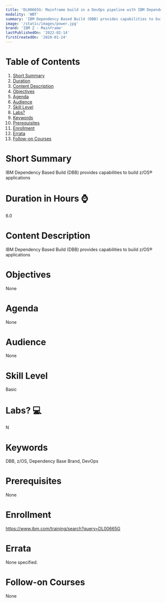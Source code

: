 ```yaml
---
title: 'DL00665G: Mainframe build in a DevOps pipeline with IBM Dependency Based Build'
modality: 'WBT'
summary: 'IBM Dependency Based Build (DBB) provides capabilities to build  z/OS® applications'
image: '/static/images/power.jpg'
brand: 'IBM Z - Mainframe'
lastPublishedOn: '2022-02-14'
firstCreatedOn: '2020-01-24'
---
```

# Table of Contents
1.  [Short Summary](#short-summary)
2.  [Duration](#duration-in-hours-)
3.  [Content Description](#content-description)
4.  [Objectives](#objectives)
5.  [Agenda](#agenda)
6.  [Audience](#audience)
7.  [Skill Level](#skill-level)
8.  [Labs?](#labs-)
9.  [Keywords](#keywords)
10. [Prerequisites](#prerequisites)
11. [Enrollment](#enrollment)
12. [Errata](#errata)
13. [Follow-on Courses](#follow-on-courses)

# Short Summary
IBM Dependency Based Build (DBB) provides capabilities to build  z/OS® applications

# Duration in Hours ⌚
6.0

# Content Description
IBM Dependency Based Build (DBB) provides capabilities to build z/OS® applications

# Objectives
None

# Agenda
None

# Audience
None

# Skill Level
Basic               

# Labs? 💻
N

# Keywords
DBB, z/OS, Dependency Base Brand, DevOps

# Prerequisites
None

# Enrollment
https://www.ibm.com/training/search?query=DL00665G

# Errata
None specified.

# Follow-on Courses
None

